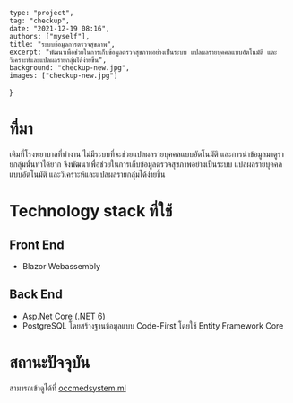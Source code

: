 
	type: "project",
	tag: "checkup",
	date: "2021-12-19 08:16",
    authors: ["myself"],
	title: "ระบบข้อมูลการตรวจสุขภาพ",
	excerpt: "พัฒนาเพื่อช่วยในการเก็บข้อมูลตรวจสุขภาพอย่างเป็นระบบ แปลผลรายบุคคลแบบอัตโนมัติ และวิเคราะห์และแปลผลรายกลุ่มได้ง่ายขึ้น",
	background: "checkup-new.jpg",
	images: ["checkup-new.jpg"]
}

# ที่มา

เดิมที่โรงพยาบาลที่ทำงาน ไม่มีระบบที่จะช่วยแปลผลรายบุคคลแบบอัตโนมัติ และการนำข้อมูลมาดูรายกลุ่มนั้นทำได้ยาก จึงพัฒนาเพื่อช่วยในการเก็บข้อมูลตรวจสุขภาพอย่างเป็นระบบ แปลผลรายบุคคลแบบอัตโนมัติ และวิเคราะห์และแปลผลรายกลุ่มได้ง่ายขึ้น

# Technology stack ที่ใช้
## Front End

- Blazor Webassembly 

## Back End

- Asp.Net Core (.NET 6)
- PostgreSQL โดยสร้างฐานข้อมูลแบบ Code-First โดยใช้ Entity Framework Core

# สถานะปัจจุบัน

สามารถเข้าดูได้ที่ [occmedsystem.ml](https://occmedsystem.ml/)

